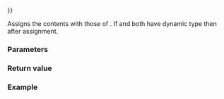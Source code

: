 {{cpp/thread/future_error/title|operator{{=}}}}
{{cpp/thread/future_error/navbar}}
{{ddcl|since=c++11|1=
future_error&amp; operator=( const future_error&amp; other ) noexcept;
}}

Assigns the contents with those of {{c|other}}. If {{c|*this}} and {{c|other}} both have dynamic type {{tt|std::future_error}} then {{c|1=std::strcmp(what(), other.what()) == 0}} after assignment.

===Parameters===
{{par begin}}
{{par|other|another {{tt|future_error}} object to assign with}}
{{par end}}

===Return value===
{{c|*this}}

===Example===
{{example}}

{{langlinks|es|ja|ru|zh}}
